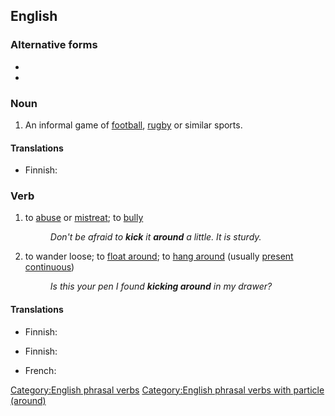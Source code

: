 {{also|kickaround}}
==English==

===Alternative forms===
* {{l|en|kickaround}}
* {{l|en|kick-around}}

===Noun===
{{en-noun}}

# An informal game of [[football]], [[rugby]] or similar sports.

====Translations====
{{trans-top|informal game}}
* Finnish: {{t+|fi|pallottelu}}
{{trans-mid}}
{{trans-bottom}}

===Verb===
{{en-verb|kicks around|kicking around|kicked around|kicked around}}

# to [[abuse]] or [[mistreat]]; to [[bully]]
#: ''Don't be afraid to '''kick''' it '''around''' a little. It is sturdy.''
# to wander loose; to [[float around]]; to [[hang around]] (usually [[present continuous]])
#: ''Is this your pen I found '''kicking around''' in my drawer?''

====Translations====
{{trans-top|to mistreat}}
* Finnish: {{t|fi|murjoa}}
{{trans-mid}}
{{trans-bottom}}

{{trans-top|to wander loose}}
* Finnish: {{t+|fi|pyöriä}}
{{trans-mid}}
* French: {{t+|fr|trainer}}
{{trans-bottom}}

[[Category:English phrasal verbs]]
[[Category:English phrasal verbs with particle (around)]]